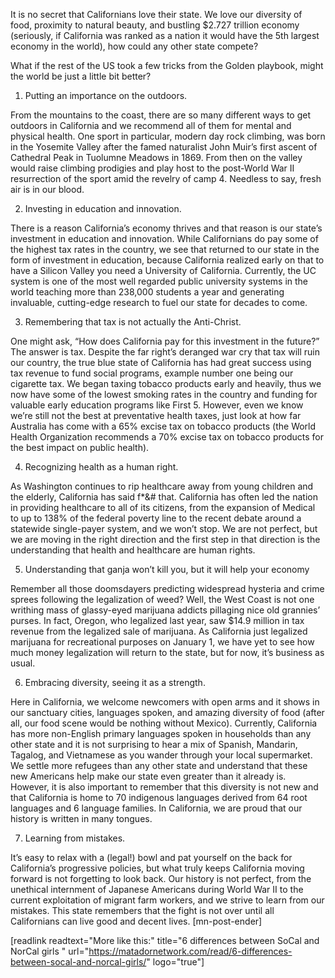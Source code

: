 It is no secret that Californians love their state. We love our diversity of food, proximity to natural beauty, and bustling $2.727 trillion economy (seriously, if California was ranked as a nation it would have the 5th largest economy in the world), how could any other state compete? 

What if the rest of the US took a few tricks from the Golden playbook, might the world be just a little bit better? 

1. Putting an importance on the outdoors.

From the mountains to the coast, there are so many different ways to get outdoors in California and we recommend all of them for mental and physical health. One sport in particular, modern day rock climbing, was born in the Yosemite Valley after the famed naturalist John Muir’s first ascent of Cathedral Peak in Tuolumne Meadows in 1869. From then on the valley would raise climbing prodigies and play host to the post-World War II resurrection of the sport amid the revelry of camp 4. Needless to say, fresh air is in our blood.  

2. Investing in education and innovation.

There is a reason California’s economy thrives and that reason is our state’s investment in education and innovation. While Californians do pay some of the highest tax rates in the country, we see that returned to our state in the form of investment in education, because California realized early on that to have a Silicon Valley you need a University of California. Currently, the UC system is one of the most well regarded public university systems in the world teaching more than 238,000 students a year and generating invaluable, cutting-edge research to fuel our state for decades to come.

3. Remembering that tax is not actually the Anti-Christ.

One might ask, “How does California pay for this investment in the future?” The answer is tax. Despite the far right’s deranged war cry that tax will ruin our country, the true blue state of California has had great success using tax revenue to fund social programs, example number one being our cigarette tax. We began taxing tobacco products early and heavily, thus we now have some of the lowest smoking rates in the country and funding for valuable early education programs like First 5. However, even we know we’re still not the best at preventative health taxes, just look at how far Australia has come with a 65% excise tax on tobacco products (the World Health Organization recommends a 70% excise tax on tobacco products for the best impact on public health). 

4. Recognizing health as a human right.

As Washington continues to rip healthcare away from young children and the elderly, California has said f*&# that. California has often led the nation in providing healthcare to all of its citizens, from the expansion of Medical to up to 138% of the federal poverty line to the recent debate around a statewide single-payer system, and we won’t stop. We are not perfect, but we are moving in the right direction and the first step in that direction is the understanding that health and healthcare are human rights.

5. Understanding that ganja won’t kill you, but it will help your economy

Remember all those doomsdayers predicting widespread hysteria and crime sprees following the legalization of weed? Well, the West Coast is not one writhing mass of glassy-eyed marijuana addicts pillaging nice old grannies’ purses. In fact, Oregon, who legalized last year, saw $14.9 million in tax revenue from the legalized sale of marijuana. As California just legalized marijuana for recreational purposes on January 1, we have yet to see how much money legalization will return to the state, but for now, it’s business as usual.  

6. Embracing diversity, seeing it as a strength.

Here in California, we welcome newcomers with open arms and it shows in our sanctuary cities, languages spoken, and amazing diversity of food (after all, our food scene would be nothing without Mexico). Currently, California has more non-English primary languages spoken in households than any other state and it is not surprising to hear a mix of Spanish, Mandarin, Tagalog, and Vietnamese as you wander through your local supermarket. We settle more refugees than any other state and understand that these new Americans help make our state even greater than it already is. However, it is also important to remember that this diversity is not new and that California is home to 70 indigenous languages derived from 64 root languages and 6 language families. In California, we are proud that our history is written in many tongues.     

7. Learning from mistakes.

It’s easy to relax with a (legal!) bowl and pat yourself on the back for California’s progressive policies, but what truly keeps California moving forward is not forgetting to look back. Our history is not perfect, from the unethical internment of Japanese Americans during World War II to the current exploitation of migrant farm workers, and we strive to learn from our mistakes. This state remembers that the fight is not over until all Californians can live good and decent lives. [mn-post-ender] 

[readlink readtext="More like this:" title="6 differences between SoCal and NorCal girls
"  url="https://matadornetwork.com/read/6-differences-between-socal-and-norcal-girls/" logo="true"]
